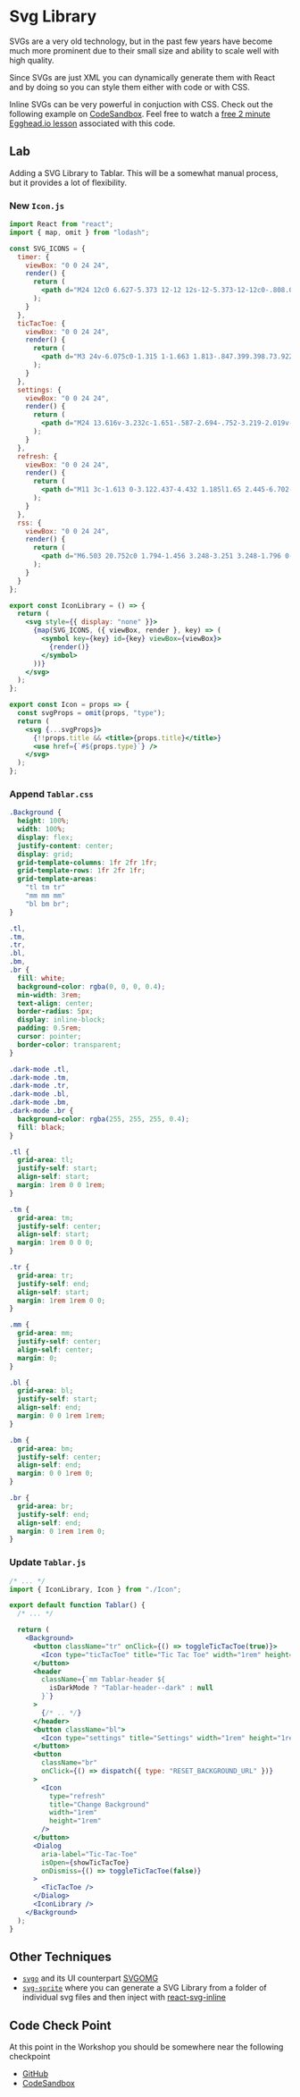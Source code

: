 # Svg Library

SVGs are a very old technology, but in the past few years have become much more prominent due to their small size and ability to scale well with high quality.

Since SVGs are just XML you can dynamically generate them with React and by doing so you can style them either with code or with CSS.

Inline SVGs can be very powerful in conjuction with CSS. Check out the following example on [CodeSandbox](https://codesandbox.io/s/github/elijahmanor/egghead-cra2-svg/tree/master/cra2-svg). Feel free to watch a [free 2 minute Egghead.io lesson](https://egghead.io/lessons/react-add-svgs-as-react-components-with-create-react-app-2-0) associated with this code.

## Lab

Adding a SVG Library to Tablar. This will be a somewhat manual process, but it provides a lot of flexibility.

### New `Icon.js`

```jsx
import React from "react";
import { map, omit } from "lodash";

const SVG_ICONS = {
  timer: {
    viewBox: "0 0 24 24",
    render() {
      return (
        <path d="M24 12c0 6.627-5.373 12-12 12s-12-5.373-12-12c0-.808.083-1.596.234-2.359h2.076c-.188.759-.31 1.543-.31 2.359 0 5.514 4.486 10 10 10s10-4.486 10-10-4.486-10-10-10c-2.234 0-4.292.744-5.957 1.989l2.049 2.049-7.012 1.354 1.354-7.013 2.183 2.183c2.036-1.598 4.594-2.562 7.383-2.562 6.627 0 12 5.373 12 12zm-13-6v8h7v-2h-5v-6h-2z" />
      );
    }
  },
  ticTacToe: {
    viewBox: "0 0 24 24",
    render() {
      return (
        <path d="M3 24v-6.075c0-1.315 1-1.663 1.813-.847.399.398.73.922 1.708.922 1.087 0 2.479-1.108 2.479-3s-1.392-3-2.479-3c-.979 0-1.31.524-1.708.922-.813.816-1.813.469-1.813-.847v-6.075h6.075c1.315 0 1.663-1 .847-1.813-.398-.399-.922-.73-.922-1.708 0-1.087 1.108-2.479 3-2.479s3 1.392 3 2.479c0 .978-.524 1.309-.922 1.708-.816.813-.469 1.813.847 1.813h6.075v18h-18z" />
      );
    }
  },
  settings: {
    viewBox: "0 0 24 24",
    render() {
      return (
        <path d="M24 13.616v-3.232c-1.651-.587-2.694-.752-3.219-2.019v-.001c-.527-1.271.1-2.134.847-3.707l-2.285-2.285c-1.561.742-2.433 1.375-3.707.847h-.001c-1.269-.526-1.435-1.576-2.019-3.219h-3.232c-.582 1.635-.749 2.692-2.019 3.219h-.001c-1.271.528-2.132-.098-3.707-.847l-2.285 2.285c.745 1.568 1.375 2.434.847 3.707-.527 1.271-1.584 1.438-3.219 2.02v3.232c1.632.58 2.692.749 3.219 2.019.53 1.282-.114 2.166-.847 3.707l2.285 2.286c1.562-.743 2.434-1.375 3.707-.847h.001c1.27.526 1.436 1.579 2.019 3.219h3.232c.582-1.636.75-2.69 2.027-3.222h.001c1.262-.524 2.12.101 3.698.851l2.285-2.286c-.744-1.563-1.375-2.433-.848-3.706.527-1.271 1.588-1.44 3.221-2.021zm-12 2.384c-2.209 0-4-1.791-4-4s1.791-4 4-4 4 1.791 4 4-1.791 4-4 4z" />
      );
    }
  },
  refresh: {
    viewBox: "0 0 24 24",
    render() {
      return (
        <path d="M11 3c-1.613 0-3.122.437-4.432 1.185l1.65 2.445-6.702-.378 2.226-6.252 1.703 2.522c1.633-.959 3.525-1.522 5.555-1.522 4.406 0 8.197 2.598 9.953 6.34l-1.642 1.215c-1.355-3.258-4.569-5.555-8.311-5.555zm13 12.486l-2.375-6.157-5.307 3.925 3.389.984c-.982 3.811-4.396 6.651-8.488 6.75l.891 1.955c4.609-.461 8.373-3.774 9.521-8.146l2.369.689zm-18.117 3.906c-2.344-1.625-3.883-4.33-3.883-7.392 0-1.314.29-2.56.799-3.687l-2.108-.12c-.439 1.188-.691 2.467-.691 3.807 0 3.831 1.965 7.192 4.936 9.158l-1.524 2.842 6.516-1.044-2.735-6.006-1.31 2.442z" />
      );
    }
  },
  rss: {
    viewBox: "0 0 24 24",
    render() {
      return (
        <path d="M6.503 20.752c0 1.794-1.456 3.248-3.251 3.248-1.796 0-3.252-1.454-3.252-3.248 0-1.794 1.456-3.248 3.252-3.248 1.795.001 3.251 1.454 3.251 3.248zm-6.503-12.572v4.811c6.05.062 10.96 4.966 11.022 11.009h4.817c-.062-8.71-7.118-15.758-15.839-15.82zm0-3.368c10.58.046 19.152 8.594 19.183 19.188h4.817c-.03-13.231-10.755-23.954-24-24v4.812z" />
      );
    }
  }
};

export const IconLibrary = () => {
  return (
    <svg style={{ display: "none" }}>
      {map(SVG_ICONS, ({ viewBox, render }, key) => (
        <symbol key={key} id={key} viewBox={viewBox}>
          {render()}
        </symbol>
      ))}
    </svg>
  );
};

export const Icon = props => {
  const svgProps = omit(props, "type");
  return (
    <svg {...svgProps}>
      {!!props.title && <title>{props.title}</title>}
      <use href={`#${props.type}`} />
    </svg>
  );
};
```

### Append `Tablar.css`

```css
.Background {
  height: 100%;
  width: 100%;
  display: flex;
  justify-content: center;
  display: grid;
  grid-template-columns: 1fr 2fr 1fr;
  grid-template-rows: 1fr 2fr 1fr;
  grid-template-areas:
    "tl tm tr"
    "mm mm mm"
    "bl bm br";
}

.tl,
.tm,
.tr,
.bl,
.bm,
.br {
  fill: white;
  background-color: rgba(0, 0, 0, 0.4);
  min-width: 3rem;
  text-align: center;
  border-radius: 5px;
  display: inline-block;
  padding: 0.5rem;
  cursor: pointer;
  border-color: transparent;
}

.dark-mode .tl,
.dark-mode .tm,
.dark-mode .tr,
.dark-mode .bl,
.dark-mode .bm,
.dark-mode .br {
  background-color: rgba(255, 255, 255, 0.4);
  fill: black;
}

.tl {
  grid-area: tl;
  justify-self: start;
  align-self: start;
  margin: 1rem 0 0 1rem;
}

.tm {
  grid-area: tm;
  justify-self: center;
  align-self: start;
  margin: 1rem 0 0 0;
}

.tr {
  grid-area: tr;
  justify-self: end;
  align-self: start;
  margin: 1rem 1rem 0 0;
}

.mm {
  grid-area: mm;
  justify-self: center;
  align-self: center;
  margin: 0;
}

.bl {
  grid-area: bl;
  justify-self: start;
  align-self: end;
  margin: 0 0 1rem 1rem;
}

.bm {
  grid-area: bm;
  justify-self: center;
  align-self: end;
  margin: 0 0 1rem 0;
}

.br {
  grid-area: br;
  justify-self: end;
  align-self: end;
  margin: 0 1rem 1rem 0;
}
```

### Update `Tablar.js`

```jsx
/* ... */
import { IconLibrary, Icon } from "./Icon";

export default function Tablar() {
  /* ... */

  return (
    <Background>
      <button className="tr" onClick={() => toggleTicTacToe(true)}>
        <Icon type="ticTacToe" title="Tic Tac Toe" width="1rem" height="1rem" />
      </button>
      <header
        className={`mm Tablar-header ${
          isDarkMode ? "Tablar-header--dark" : null
        }`}
      >
        {/* .. */}
      </header>
      <button className="bl">
        <Icon type="settings" title="Settings" width="1rem" height="1rem" />
      </button>
      <button
        className="br"
        onClick={() => dispatch({ type: "RESET_BACKGROUND_URL" })}
      >
        <Icon
          type="refresh"
          title="Change Background"
          width="1rem"
          height="1rem"
        />
      </button>
      <Dialog
        aria-label="Tic-Tac-Toe"
        isOpen={showTicTacToe}
        onDismiss={() => toggleTicTacToe(false)}
      >
        <TicTacToe />
      </Dialog>
      <IconLibrary />
    </Background>
  );
}
```

## Other Techniques

- [`svgo`](http://npm.im/svgo) and its UI counterpart [SVGOMG](https://jakearchibald.github.io/svgomg/)
- [`svg-sprite`](https://npm.im/svg-sprite) where you can generate a SVG Library from a folder of individual svg files and then inject with [react-svg-inline](http://npm.im/react-svg-inline)

## Code Check Point

At this point in the Workshop you should be somewhere near the following checkpoint

- [GitHub](https://github.com/elijahmanor/react-fun/tree/master/packages/13-svg-library)
- [CodeSandbox](https://codesandbox.io/s/github/elijahmanor/react-fun/tree/master/packages/13-svg-library)
